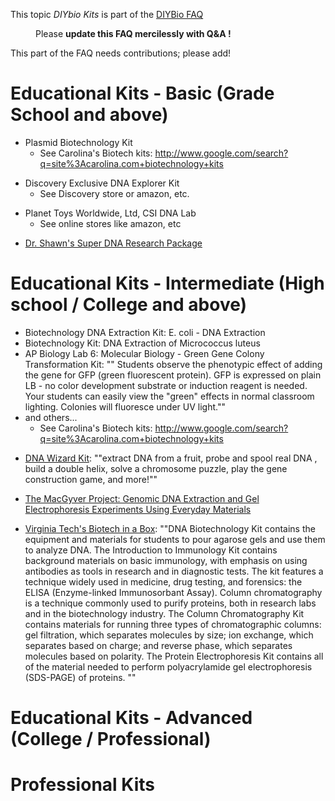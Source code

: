 {{DIYbio:Top}}
This topic ''DIYbio Kits'' is part of the 
[http://openwetware.org/wiki/DIYbio/FAQ DIYBio FAQ] 

: Please '''update this FAQ mercilessly with Q&A !'''


This part of the FAQ needs contributions; please add!


= Educational Kits - Basic (Grade School and above) =

*Plasmid Biotechnology Kit
** See Carolina's Biotech kits: http://www.google.com/search?q=site%3Acarolina.com+biotechnology+kits 

*Discovery Exclusive DNA Explorer Kit
** See Discovery store or amazon, etc.

*Planet Toys Worldwide, Ltd, CSI DNA Lab
** See online stores like amazon, etc

* [http://scifair.org/research_packages.html#DNA Dr. Shawn's Super DNA Research Package]

= Educational Kits - Intermediate (High school / College and above) =

*Biotechnology DNA Extraction Kit: E. coli - DNA Extraction
*Biotechnology Kit: DNA Extraction of Micrococcus luteus
*AP Biology Lab 6: Molecular Biology - Green Gene Colony Transformation Kit: "" Students observe the phenotypic effect of adding the gene for GFP (green fluorescent protein). GFP is expressed on plain LB - no color development substrate or induction reagent is needed. Your students can easily view the "green" effects in normal classroom lighting. Colonies will fluoresce under UV light.""
*and others...
** See Carolina's Biotech kits: http://www.google.com/search?q=site%3Acarolina.com+biotechnology+kits 



* [http://www.google.com/search?q=dna+wizard+kit DNA Wizard Kit]: ""extract DNA from a fruit, probe and spool real DNA , build a double helix, solve a chromosome puzzle, play the gene construction game, and more!""
 

* [http://www.scq.ubc.ca/the-macgyver-project-genomic-dna-extraction-and-gel-electrophoresis-experiments-using-everyday-materials/ The MacGyver Project: Genomic DNA Extraction and Gel Electrophoresis Experiments Using Everyday Materials]


* [http://www.fralin.vt.edu/content/biotechinabox-equipment-loan-program Virginia Tech's Biotech in a Box]: ""DNA Biotechnology Kit contains the equipment and materials for students to pour agarose gels and use them to analyze DNA.  The Introduction to Immunology Kit contains background materials on basic immunology, with emphasis on using antibodies as tools in research and in diagnostic tests. The kit features a technique widely used in medicine, drug testing, and forensics: the ELISA (Enzyme-linked Immunosorbant Assay).  Column chromatography is a technique commonly used to purify proteins, both in research labs and in the biotechnology industry. The Column Chromatography Kit contains materials for running three types of chromatographic columns: gel filtration, which separates molecules by size; ion exchange, which separates based on charge; and reverse phase, which separates molecules based on polarity.  The Protein Electrophoresis Kit contains all of the material needed to perform polyacrylamide gel electrophoresis (SDS-PAGE) of proteins.  ""  


= Educational Kits - Advanced (College / Professional) =



= Professional Kits =
